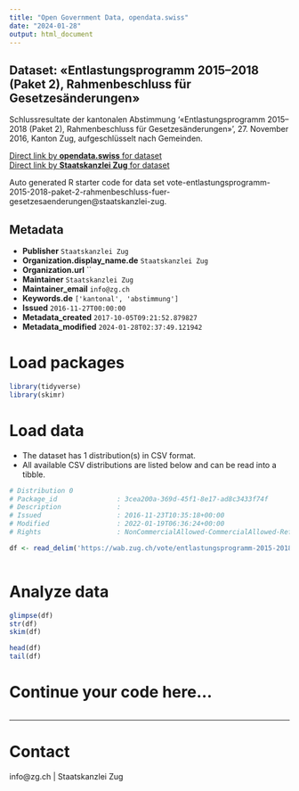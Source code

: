 ```yaml
---
title: "Open Government Data, opendata.swiss"
date: "2024-01-28"
output: html_document
---
```


## Dataset: «Entlastungsprogramm 2015–2018 (Paket 2), Rahmenbeschluss für Gesetzesänderungen»

Schlussresultate der kantonalen Abstimmung '«Entlastungsprogramm 2015–2018 (Paket 2), Rahmenbeschluss für Gesetzesänderungen»', 27. November 2016, Kanton Zug, aufgeschlüsselt nach Gemeinden.

[Direct link by **opendata.swiss** for dataset](https://opendata.swiss/de/dataset/entlastungsprogramm-20152018-paket-2-rahmenbeschluss-fur-gesetzesanderungen)<br>
[Direct link by **Staatskanzlei Zug** for dataset](https://wab.zug.ch/vote/entlastungsprogramm-2015-2018-paket-2-rahmenbeschluss-fuer-gesetzesaenderungen/data)

Auto generated R starter code for data set vote-entlastungsprogramm-2015-2018-paket-2-rahmenbeschluss-fuer-gesetzesaenderungen@staatskanzlei-zug.

## Metadata

- **Publisher** `Staatskanzlei Zug`
- **Organization.display_name.de** `Staatskanzlei Zug`
- **Organization.url** ``
- **Maintainer** `Staatskanzlei Zug`
- **Maintainer_email** `info@zg.ch`
- **Keywords.de** `['kantonal', 'abstimmung']`
- **Issued** `2016-11-27T00:00:00`
- **Metadata_created** `2017-10-05T09:21:52.879827`
- **Metadata_modified** `2024-01-28T02:37:49.121942`


# Load packages

```r

library(tidyverse)
library(skimr)

```

# Load data

-   The dataset has 1 distribution(s) in CSV format.
-   All available CSV distributions are listed below and can be read into a tibble.

```r

# Distribution 0
# Package_id               : 3cea200a-369d-45f1-8e17-ad8c3433f74f
# Description              : 
# Issued                   : 2016-11-23T10:35:18+00:00
# Modified                 : 2022-01-19T06:36:24+00:00
# Rights                   : NonCommercialAllowed-CommercialAllowed-ReferenceRequired

df <- read_delim('https://wab.zug.ch/vote/entlastungsprogramm-2015-2018-paket-2-rahmenbeschluss-fuer-gesetzesaenderungen/data-csv')



```

# Analyze data

```r

glimpse(df)
str(df)
skim(df)

head(df)
tail(df)

```

# Continue your code here...

```r

```

------------------------------------------------------------------------

# Contact

info@zg.ch | Staatskanzlei Zug
